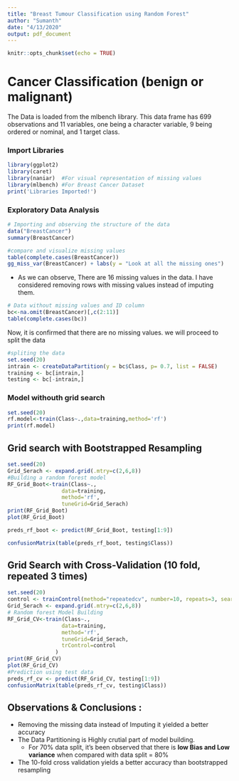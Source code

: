 ---
title: "Breast Tumour Classification using Random Forest"
author: "Sumanth"
date: "4/13/2020"
output: pdf_document
---

```{r setup, include=FALSE}
knitr::opts_chunk$set(echo = TRUE)
```

# Cancer Classification (benign or malignant)

The Data is loaded from the mlbench library. This data frame has 699 observations and 11 variables, one being a character variable, 9 being ordered or nominal, and 1 target class.

### Import Libraries
```{r}
library(ggplot2)
library(caret)
library(naniar)  #For visual representation of missing values
library(mlbench) #For Breast Cancer Dataset
print('Libraries Imported!')
```

### Exploratory Data Analysis
```{r}
# Importing and observing the structure of the data 
data("BreastCancer")
summary(BreastCancer)
```
```{r}
#compare and visualize missing values 
table(complete.cases(BreastCancer))
gg_miss_var(BreastCancer) + labs(y = "Look at all the missing ones")
```

* As we can observe, There are 16 missing values in the data. I have considered removing rows with missing values instead of imputing them. 
```{r}
# Data without missing values and ID column
bc<-na.omit(BreastCancer)[,c(2:11)]
table(complete.cases(bc))
```
Now, it is confirmed that there are no missing values. we will proceed to split the data
```{r}
#spliting the data
set.seed(20)
intrain <- createDataPartition(y = bc$Class, p= 0.7, list = FALSE)
training <- bc[intrain,]
testing <- bc[-intrain,]
```
### Model withouth grid search
```{r}
set.seed(20)
rf.model<-train(Class~.,data=training,method='rf')
print(rf.model)
```

## Grid search with Bootstrapped Resampling
```{r}
set.seed(20)
Grid_Serach <- expand.grid(.mtry=c(2,6,8))
#Building a random forest model
RF_Grid_Boot<-train(Class~.,
                 data=training,
                 method='rf',
                 tuneGrid=Grid_Serach)
print(RF_Grid_Boot)
plot(RF_Grid_Boot)

preds_rf_boot <- predict(RF_Grid_Boot, testing[1:9])              

confusionMatrix(table(preds_rf_boot, testing$Class))
```
## Grid Search with Cross-Validation (10 fold, repeated 3 times)
```{r}
set.seed(20)
control <- trainControl(method="repeatedcv", number=10, repeats=3, search="grid")
Grid_Serach <- expand.grid(.mtry=c(2,6,8))
# Random forest Model Building
RF_Grid_CV<-train(Class~.,
                 data=training,
                 method='rf',
                 tuneGrid=Grid_Serach,
                 trControl=control
               )
print(RF_Grid_CV)
plot(RF_Grid_CV)
#Prediction using test data
preds_rf_cv <- predict(RF_Grid_CV, testing[1:9])              
confusionMatrix(table(preds_rf_cv, testing$Class))
```
## Observations & Conclusions :

* Removing the missing data instead of Imputing it yielded a better accuracy 
* The Data Partitioning is Highly crutial part of model building.
    * For 70% data split, it's been observed that there is **low Bias and Low variance** when compared with data split = 80%
* The 10-fold cross validation yields a better accuracy than bootstrapped resampling